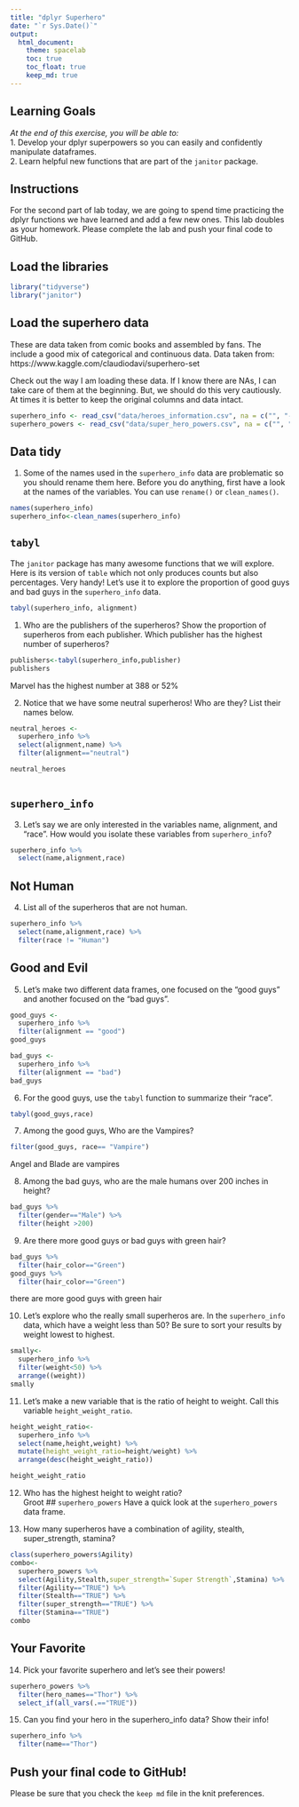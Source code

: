```yaml
---
title: "dplyr Superhero"
date: "`r Sys.Date()`"
output:
  html_document: 
    theme: spacelab
    toc: true
    toc_float: true
    keep_md: true
---
```


## Learning Goals  
*At the end of this exercise, you will be able to:*    
1. Develop your dplyr superpowers so you can easily and confidently manipulate dataframes.  
2. Learn helpful new functions that are part of the `janitor` package.  

## Instructions
For the second part of lab today, we are going to spend time practicing the dplyr functions we have learned and add a few new ones. This lab doubles as your homework. Please complete the lab and push your final code to GitHub.  

## Load the libraries
```r
library("tidyverse")
library("janitor")
```

## Load the superhero data
These are data taken from comic books and assembled by fans. The include a good mix of categorical and continuous data.  Data taken from: https://www.kaggle.com/claudiodavi/superhero-set  

Check out the way I am loading these data. If I know there are NAs, I can take care of them at the beginning. But, we should do this very cautiously. At times it is better to keep the original columns and data intact.  
```r
superhero_info <- read_csv("data/heroes_information.csv", na = c("", "-99", "-"))
superhero_powers <- read_csv("data/super_hero_powers.csv", na = c("", "-99", "-"))
```

## Data tidy
1. Some of the names used in the `superhero_info` data are problematic so you should rename them here. Before you do anything, first have a look at the names of the variables. You can use `rename()` or `clean_names()`.    

```r
names(superhero_info)
superhero_info<-clean_names(superhero_info)

```

## `tabyl`
The `janitor` package has many awesome functions that we will explore. Here is its version of `table` which not only produces counts but also percentages. Very handy! Let's use it to explore the proportion of good guys and bad guys in the `superhero_info` data.  
```r
tabyl(superhero_info, alignment)
```

1. Who are the publishers of the superheros? Show the proportion of superheros from each publisher. Which publisher has the highest number of superheros?  
```r
publishers<-tabyl(superhero_info,publisher)
publishers
```
Marvel has the highest number at 388 or 52%

2. Notice that we have some neutral superheros! Who are they? List their names below.  
```r
neutral_heroes <-
  superhero_info %>%
  select(alignment,name) %>%
  filter(alignment=="neutral") 

neutral_heroes
  
```

## `superhero_info`
3. Let's say we are only interested in the variables name, alignment, and "race". How would you isolate these variables from `superhero_info`?
```r
superhero_info %>%
  select(name,alignment,race)
```

## Not Human
4. List all of the superheros that are not human.
```r
superhero_info %>%
  select(name,alignment,race) %>%
  filter(race != "Human")

```

## Good and Evil
5. Let's make two different data frames, one focused on the "good guys" and another focused on the "bad guys".
```r
good_guys <-
  superhero_info %>%
  filter(alignment == "good")
good_guys
```


```r
bad_guys <-
  superhero_info %>%
  filter(alignment == "bad")
bad_guys
```


6. For the good guys, use the `tabyl` function to summarize their "race".
```r
tabyl(good_guys,race)
```

7. Among the good guys, Who are the Vampires?
```r
filter(good_guys, race== "Vampire")
```
Angel and Blade are vampires


8. Among the bad guys, who are the male humans over 200 inches in height?
```r
bad_guys %>%
  filter(gender=="Male") %>%
  filter(height >200)
```

9. Are there more good guys or bad guys with green hair?  
```r
bad_guys %>%
  filter(hair_color=="Green")
good_guys %>%
  filter(hair_color=="Green")

```
there are more good guys with green hair 

10. Let's explore who the really small superheros are. In the `superhero_info` data, which have a weight less than 50? Be sure to sort your results by weight lowest to highest.  
```r
smally<-
  superhero_info %>%
  filter(weight<50) %>%
  arrange((weight))
smally
```

11. Let's make a new variable that is the ratio of height to weight. Call this variable `height_weight_ratio`.    
```r
height_weight_ratio<-
  superhero_info %>%
  select(name,height,weight) %>%
  mutate(height_weight_ratio=height/weight) %>%
  arrange(desc(height_weight_ratio))

height_weight_ratio
```


12. Who has the highest height to weight ratio?  
Groot
## `superhero_powers`
Have a quick look at the `superhero_powers` data frame.  

13. How many superheros have a combination of agility, stealth, super_strength, stamina?
```r
class(superhero_powers$Agility)
combo<-
  superhero_powers %>%
  select(Agility,Stealth,super_strength=`Super Strength`,Stamina) %>%
  filter(Agility=="TRUE") %>%
  filter(Stealth=="TRUE") %>%
  filter(super_strength=="TRUE") %>%
  filter(Stamina=="TRUE") 
combo

```

## Your Favorite
14. Pick your favorite superhero and let's see their powers!  
```r
superhero_powers %>%
  filter(hero_names=="Thor") %>%
  select_if(all_vars(.=="TRUE"))

```

15. Can you find your hero in the superhero_info data? Show their info!  
```r
superhero_info %>%
  filter(name=="Thor")
```

## Push your final code to GitHub!
Please be sure that you check the `keep md` file in the knit preferences.  